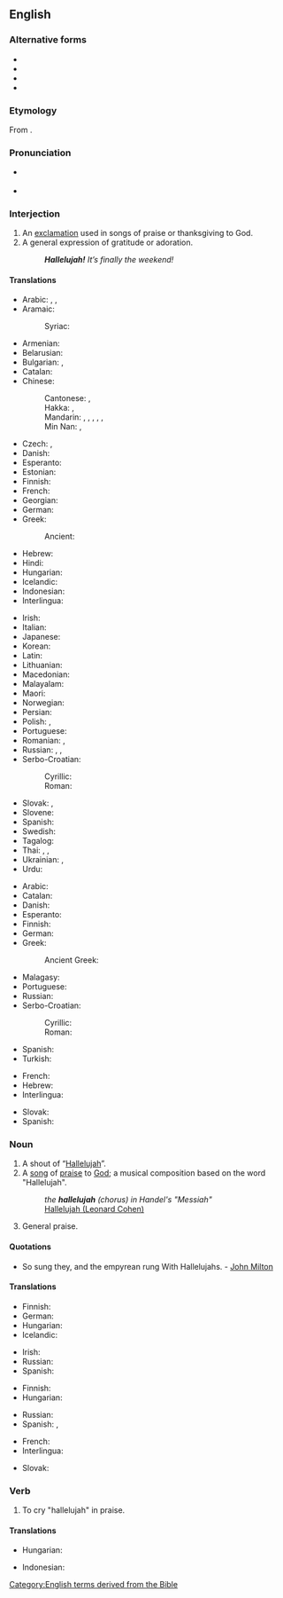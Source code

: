 ==English==

===Alternative forms===
* {{l|en|halleluia}}
* {{l|en|halleluiah}}
* {{l|en|halleluja}}
* {{l|en|alleluia}}

===Etymology===
From {{bor|en|he|הַלְלוּיָהּ||tr=hal'luyáh|Praise {{l|en|Yah}}|sc=Hebr}}.

===Pronunciation===
* {{a|GenAm|RP}} {{IPA|en|/ˌhælɪˈl(j)uːjə/}}
* {{audio|en|En-us-hallelujah.ogg|Audio (US)}}

===Interjection===
{{en-interj}}

# An [[exclamation]] used in songs of praise or thanksgiving to God.
# A general expression of gratitude or adoration.
#: '''''Hallelujah!''' It’s finally the weekend!''

====Translations====
{{trans-top|exclamation to praise God}}
* Arabic: {{t|ar|هَلِّلُويَا}} {{i|Christian}}, {{t|ar|هَلُولِيَا}}, {{t|ar|ٱلْحَمْدُ لِلَّٰه}} {{i|general}}
* Aramaic:
*: Syriac: {{t|syc|ܗܲܠܹܠܘܼܝܵܐ|tr=halilūyā}}
* Armenian: {{t+|hy|ալելուիա|sc=Armn}}
* Belarusian: {{t|be|алілу́я}}
* Bulgarian: {{t|bg|алелу́я}}, {{t+|bg|алилу́я}}
* Catalan: {{t+|ca|al·leluia}}
* Chinese:
*: Cantonese: {{t|yue|哈利路亞|sc=Hani}}, {{t|yue|哈利路亚|tr=haa1 lei1 lu1 jaa4, haa1 li1 lu1 jaa4|sc=Hani}}
*: Hakka: {{t|hak|哈利路亞|sc=Hani}}, {{t|hak|哈利路亚|tr=hâ-li-lu-yá|sc=Hani}}
*: Mandarin: {{t+|cmn|哈利路亞|sc=Hani}}, {{t+|cmn|哈利路亚|tr=hālìlùyà|sc=Hani}}, {{t|cmn|阿利路亞|sc=Hani}}, {{t|cmn|阿利路亚|tr=ālìlùyà|sc=Hani}}, {{t|cmn|阿肋路亞|sc=Hani}}, {{t|cmn|阿肋路亚|tr=ālèlùyà|sc=Hani}} {{qualifier|Catholic}}
*: Min Nan: {{t|nan|a-lī-lū-iâ}}, {{t|nan|ha-lé-lú-iah}}
* Czech: {{t|cs|aleluja}}, {{t|cs|halejuja}}
* Danish: {{t|da|halleluja}}
* Esperanto: {{t+|eo|haleluja}}
* Estonian: {{t|et|halleluuja}}
* Finnish: {{t+|fi|halleluja}}
* French: {{t+|fr|alléluia}}
* Georgian: {{t|ka|ალილუია}}
* German: {{t+|de|halleluja}}
* Greek: {{t+|el|αλληλούια}}
*: Ancient: {{t|grc|ἀλληλούϊα}}
* Hebrew: {{t+|he|הַלְּלוּיָהּ|tr=hallelúyah|sc=Hebr}}
* Hindi: {{t|hi|हलिलुय|sc=Deva}}
* Hungarian: {{t|hu|alleluja}}
* Icelandic: {{t|is|hallelúja}}
* Indonesian: {{t+|id|haleluya}}
* Interlingua: {{t|ia|alleluia}}
{{trans-mid}}
* Irish: {{t|ga|aililiú}}
* Italian: {{t+|it|alleluia}}
* Japanese: {{t|ja|ハレルヤ|tr=hareruya|sc=Jpan}}
* Korean: {{t|ko|할렐루야}}
* Latin: {{t|la|allelūia}}
* Lithuanian: {{t|lt|aleliùja}}
* Macedonian: {{t|mk|алелу̀ја}}
* Malayalam: {{t|ml|ഹല്ലേലൂയ}}
* Maori: {{t|mi|hareruia}}
* Norwegian: {{t|no|halleluja}}
* Persian: {{t|fa|هلویا|tr=haleluyâ|sc=fa-Arab}}
* Polish: {{t+|pl|alleluja}}, {{t+|pl|hosanna}}
* Portuguese: {{t+|pt|aleluia}}
* Romanian: {{t+|ro|aliluia}} {{q|used by the Orthodox Church}}, {{t+|ro|aleluia}} {{q|used by Catholics and Protestants}}
* Russian: {{t+|ru|аллилу́йя}}, {{t+|ru|сла́ва бо́гу|sc=Cyrl}}, {{t+|ru|ура́|sc=Cyrl}}
* Serbo-Croatian:
*: Cyrillic: {{t|sh|алелуја}}
*: Roman: {{t+|sh|aleluja}}
* Slovak: {{t+|sk|aleluja}}, {{t|sk|halejuja}}
* Slovene: {{t|sl|aleluja}}
* Spanish: {{t+|es|aleluya|f}}
* Swedish: {{t+|sv|halleluja}}
* Tagalog: {{t|tl|aleluya}}
* Thai: {{t|th|อัลเลลูยา|tr=an-lee-luu-yaa}}, {{t|th|อาเลลูยา|tr=aa-lee-luu-yaa}}, {{t|th|ฮาเลลูยา|tr=haa-lee-luu-yaa}}
* Ukrainian: {{t|uk|алілу́я}}, {{t+|uk|алилу́я}}
* Urdu: {{t|ur|ہللی|tr=haliluy|sc=ur-Arab}}
{{trans-bottom}}

{{trans-top|general exclamation of gratitude}}
* Arabic: {{t|ar|ٱلْحَمْدُ لِلَّٰه}}
* Catalan: {{t+|ca|al·leluia}}
* Danish: {{t|da|gudskelov}}
* Esperanto: {{t+|eo|haleluja}}
* Finnish: {{t+|fi|halleluja}}
* German: {{t+|de|Gott sei Dank}}
* Greek: {{t+|el|αλληλούια}}
*: Ancient Greek: {{t|grc|ἀλληλούϊα}}
{{trans-mid}}
* Malagasy: {{t+|mg|aleloia}}
* Portuguese: {{t+|pt|aleluia}}
* Russian: {{t+|ru|сла́ва бо́гу}}
* Serbo-Croatian:
*: Cyrillic: {{t|sh|алелуја}}
*: Roman: {{t+|sh|aleluja}}
* Spanish: {{t+|es|aleluya|f}}
* Turkish: {{t|tr|Allah'a çok şükür}}
{{trans-bottom}}

{{checktrans-top}}
* French: {{t+check|fr|alléluia}}
* Hebrew: {{t+check|he|הַלְּלוּיָהּ|tr=hallelúyah|sc=Hebr}}
* Interlingua: {{t-check|ia|alleluia}}
{{trans-mid}}
* Slovak: {{t+check|sk|aleluja}}
* Spanish: {{t+check|es|aleluya|f}}
{{trans-bottom}}

===Noun===
{{en-noun}}

# A shout of “[[#Interjection|Hallelujah]]”.
# A [[song]] of [[praise]] to [[God]]; a musical composition based on the word "Hallelujah".
#: ''the '''hallelujah''' (chorus) in Handel's "Messiah"''
#: [[:w:en:Hallelujah (Leonard Cohen song)|Hallelujah (Leonard Cohen)]]
# {{lb|en|in the plural}} General praise.

====Quotations====
* So sung they, and the empyrean rung With Hallelujahs. - [[w:John Milton|John Milton]]

====Translations====
{{trans-top|shout of Hallelujah}}
* Finnish: {{t+|fi|halleluja}}
* German: {{t+|de|Halleluja|n}}
* Hungarian: {{t|hu|alleluja}}
* Icelandic: {{t|is|hallelúja|n}}
{{trans-mid}}
* Irish: {{t|ga|aililiú|m}}
* Russian: {{t+|ru|аллилу́йя|f|sc=Cyrl}}
* Spanish: {{t+|es|aleluya|m}}
{{trans-bottom}}

{{trans-top|general praise}}
* Finnish: {{t+|fi|ylistys}}
* Hungarian: {{t|hu|alleluja}}
{{trans-mid}}
* Russian: {{t+|ru|аллилу́йя|f|sc=Cyrl}}
* Spanish: {{t+|es|felicitación|f}}, {{t+|es|congratulación|f}}
{{trans-bottom}}

{{checktrans-top}}
* French: {{t+check|fr|alléluia}}
* Interlingua: {{t-check|ia|alleluia}}
{{trans-mid}}
* Slovak: {{t+check|sk|aleluja}}
{{trans-bottom}}

===Verb===
{{en-verb}}

# {{lb|en|intransitive}} To cry "hallelujah" in praise.

====Translations====
{{trans-top|to cry "Hallelujah"}}
* Hungarian: {{t|hu|allelujázik}}
{{trans-mid}}
* Indonesian: {{t|id|berhaleluya}}
{{trans-bottom}}

[[Category:English terms derived from the Bible]]